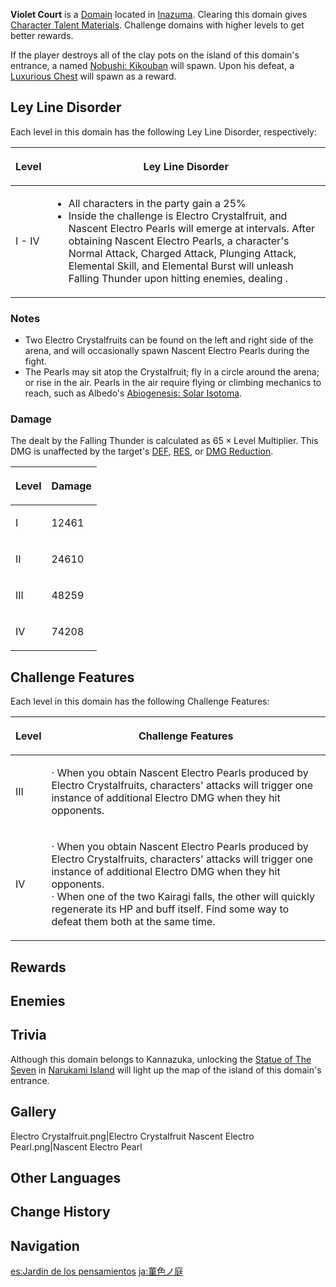 {{Domain Infobox
|image        = Domain Violet Court.png
|type         = Mastery
|description  = Sometime in the ancient past, the mountains rose higher than the skies, and the earth was larger than heaven's dome. But one day, the mirror shattered, and the oceans arose. In these legends, this caused the court of the primeval sakura to become sundered from the other islands.
|region       = Inazuma
|area         = Kannazuka
|subarea      = 
|requiredAR   = 27/28/36/45
|recLevel     = 38/54/71/88
|recElements  = Electro
}}
{{Description|Monsters have stormed this altar where violet sakura bloom eternal.<br />You shall earn Talent level-up material, if &mdash; and only if &mdash; you can pass the trial.}}
'''Violet Court''' is a [[Domain]] located in [[Inazuma]]. Clearing this domain gives [[Character Talent Material]]s. Challenge domains with higher levels to get better rewards.

If the player destroys all of the clay pots on the island of this domain's entrance, a named [[Nobushi: Kikouban#Special|Nobushi: Kikouban]] will spawn. Upon his defeat, a [[Chests|Luxurious Chest]] will spawn as a reward.

==Ley Line Disorder==
Each level in this domain has the following Ley Line Disorder, respectively:
{| class="wikitable" style="text-align:left;"
!Level
!Ley Line Disorder
|-
!I - IV
|
*All characters in the party gain a 25% {{Color|Electro DMG Bonus}}
*Inside the challenge is Electro Crystalfruit, and Nascent Electro Pearls will emerge at intervals. After obtaining Nascent Electro Pearls, a character's Normal Attack, Charged Attack, Plunging Attack, Elemental Skill, and Elemental Burst will unleash Falling Thunder upon hitting enemies, dealing {{Color|Electro DMG}}.
|}

===Notes===
* Two Electro Crystalfruits can be found on the left and right side of the arena, and will occasionally spawn Nascent Electro Pearls during the fight.
* The Pearls may sit atop the Crystalfruit; fly in a circle around the arena; or rise in the air. Pearls in the air require flying or climbing mechanics to reach, such as Albedo's [[Abiogenesis: Solar Isotoma]].

===Damage===
{{See also|Level Scaling/Reaction#Level Multiplier}}
The {{Color|True Electro DMG}} dealt by the Falling Thunder is calculated as <math>65 \times \text{Level Multiplier}</math>. This DMG is unaffected by the target's [[DEF]], [[RES]], or [[DMG Reduction]].

{| class="wikitable" style="text-align: center;"
! Level !! Damage
|-
! I
| 12461
|-
! II
| 24610
|-
! III
| 48259
|-
! IV
| 74208
|}

==Challenge Features==
Each level in this domain has the following Challenge Features:
{| class="wikitable"
!Level
!Challenge Features
|-
!III
|· When you obtain Nascent Electro Pearls produced by Electro Crystalfruits, characters' attacks will trigger one instance of additional Electro DMG when they hit opponents.
|-
!IV
|· When you obtain Nascent Electro Pearls produced by Electro Crystalfruits, characters' attacks will trigger one instance of additional Electro DMG when they hit opponents.<br />· When one of the two Kairagi falls, the other will quickly regenerate its HP and buff itself. Find some way to defeat them both at the same time.
|}

==Rewards==
{{Domain by Weekday
|mon-name = Reign of Violet
|mon-2    = Teachings of Transience
|mon-3    = Guide to Transience
|mon-4    = Philosophies of Transience
|tue-name = Thundering Valley
|tue-2    = Teachings of Elegance
|tue-3    = Guide to Elegance
|tue-4    = Philosophies of Elegance
|wed-name = Vine-Infested Ruins
|wed-2    = Teachings of Light
|wed-3    = Guide to Light
|wed-4    = Philosophies of Light
}}
{{Domain Levels/Mastery}}

==Enemies==
{{Domain Enemies
|target1=Defeat 10 enemies in less than 6:00 minutes
|enemies1=Hilichurl*3;Electro Hilichurl Grenadier*3//Electro Hilichurl Shooter*3;Crackling Axe Mitachurl

|target2=Defeat 8 enemies in less than 6:00 minutes
|enemies2=Nobushi: Jintouban*2;Treasure Hoarders: Pyro Potioneer;Treasure Hoarders: Electro Potioneer*2//Nobushi: Hitsukeban;Nobushi: Kikouban*2

|target3=Defeat 10 enemies in less than 6:00 minutes
|enemies3=Nobushi: Hitsukeban*2;Nobushi: Kikouban;Treasure Hoarders: Pyro Potioneer*3//Treasure Hoarders: Electro Potioneer*3;Kairagi: Fiery Might
|note=<br />
*The  [[Kairagi: Fiery Might]] is empowered with a {{Pyro}} Aura which spawns a '''Pursuing Fireball''' every ~20 secs that explodes three times once it reaches the player, dealing {{Color|AoE Pyro DMG}}. During these three explosions, it remains stationary, but will shift towards the player again for two more cycles.

|target4=Defeat 8 enemies in less than 6:00 minutes
|enemies4=Treasure Hoarders: Cryo Potioneer*6;Kairagi: Fiery Might;Kairagi: Dancing Thunder
}}

==Trivia==
Although this domain belongs to Kannazuka, unlocking the [[Statue of The Seven]] in [[Narukami Island]] will light up the map of the island of this domain's entrance.

==Gallery==
<gallery>
Electro Crystalfruit.png|Electro Crystalfruit
Nascent Electro Pearl.png|Nascent Electro Pearl
</gallery>

==Other Languages ==
{{Other Languages
|en      = Violet Court
|zhs     = 菫色之庭
|zhs_rm  = Jǐnsè zhī Tíng
|zht     = 菫色之庭
|zht_rm  = Jǐnsè zhī Tíng
|zh_tl   = Courtyard of Violet Colors
|ja      = 菫色ノ庭
|ja_rm   = Sumire-iro no Niwa
|ja_tl   = Violet-Colored Courtyard
|ko      = 보랏빛 정원
|ko_rm   = Boratbit Jeong'won
|ko_tl   = Purple Garden
|es      = Jardín de los pensamientos
|es_tl   = Garden of Pansies
|fr      = Cour violette
|fr_tl   = Purple Court
|ru      = Фиалковый зал
|ru_tl   = Violet Hall
|th      = โถงสีม่วง
|th_rm   = 
|th_tl   = Purple Hall
|vi      = Sân Vườn Màu Tím
|vi_tl   = Purple Garden
|de      = Stiefmütterchenhof
|de_tl   = Pansy Court
|id      = Violet Court
|pt      = Jardim Violeta
|pt_tl   = Violet Garden
|tr      = Mor Bahçe
|tr_tl   = 
|it      = Giardino dei pensieri
|it_tl   = 
}}

==Change History==
{{Change History|2.0}}

==Navigation==
{{Domain Navbox|Permanent}}

[[es:Jardín de los pensamientos]]
[[ja:菫色ノ庭]]